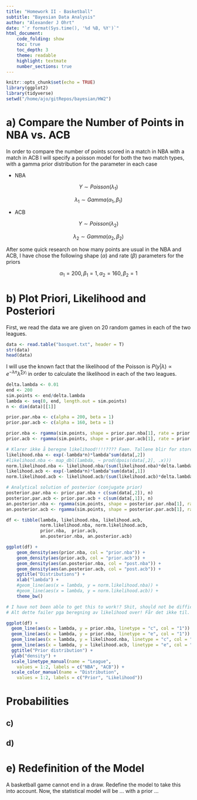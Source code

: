 ```yaml
---
title: "Homework II - Basketball"
subtitle: "Bayesian Data Analysis"
author: "Alexander J Ohrt"
date: "`r format(Sys.time(), '%d %B, %Y')`"
html_document:
    code_folding: show
    toc: true
    toc_depth: 3
    theme: readable
    highlight: textmate
    number_sections: true
---
```



```r
knitr::opts_chunk$set(echo = TRUE)
library(ggplot2)
library(tidyverse)
setwd("/home/ajo/gitRepos/bayesian/HW2")
```

# a) Compare the Number of Points in NBA vs. ACB

In order to compare the number of points scored in a match in NBA with a match in ACB I will specify a poisson model for both the two match types, with a gamma prior distribution for the parameter in each case

* NBA

$$
Y \sim Poisson(\lambda_{1})
$$

$$
\lambda_1 \sim Gamma(\alpha_1, \beta_1)
$$

* ACB

$$
Y \sim Poisson(\lambda_{2})
$$

$$
\lambda_2 \sim Gamma(\alpha_2, \beta_2)
$$

After some quick research on how many points are usual in the NBA and ACB, I have chose the following shape ($\alpha$) and rate ($\beta$) parameters for the priors

$$
\alpha_1 = 200, \beta_1 = 1, \alpha_2 = 160, \beta_2 = 1
$$

# b) Plot Priori, Likelihood and Posteriori

First, we read the data we are given on 20 random games in each of the two leagues.

```r
data <- read.table("basquet.txt", header = T)
str(data)
head(data)
```

I will use the known fact that the likelihood of the Poisson is $P(y|\lambda) \propto e^{-\lambda n}\lambda^{\sum y_i}$ in order to calculate the likelihood in each of the two leagues. 

```r
delta.lambda <- 0.01
end <- 200
sim.points <- end/delta.lambda
lambda <- seq(0, end, length.out = sim.points)
n <- dim(data)[[1]]

prior.par.nba <- c(alpha = 200, beta = 1)
prior.par.acb <- c(alpha = 160, beta = 1)

prior.nba <- rgamma(sim.points, shape = prior.par.nba[1], rate = prior.par.nba[2])
prior.acb <- rgamma(sim.points, shape = prior.par.acb[1], rate = prior.par.acb[2])

# Klarer ikke å beregne likelihood!!!!???? Faen. Tallene blir for store!
likelihood.nba <- exp(-lambda*n)*lambda^sum(data[,2])
#likelihood.nba <- map_dbl(lambda, ~ prod(dpois(data[,2], .x)))
norm.likelihood.nba <- likelihood.nba/(sum(likelihood.nba)*delta.lambda)
likelihood.acb <- exp(-lambda*n)*lambda^sum(data[,1])
norm.likelihood.acb <- likelihood.acb/(sum(likelihood.acb)*delta.lambda)

# Analytical solution of posterior (conjugate prior)
posterior.par.nba <- prior.par.nba + c(sum(data[,2]), n)
posterior.par.acb <- prior.par.acb + c(sum(data[,1]), n)
an.posterior.nba <- rgamma(sim.points, shape = posterior.par.nba[1], rate = posterior.par.nba[2])
an.posterior.acb <- rgamma(sim.points, shape = posterior.par.acb[1], rate = posterior.par.acb[2])

df <- tibble(lambda, likelihood.nba, likelihood.acb,
             norm.likelihood.nba, norm.likelihood.acb,
             prior.nba,  prior.acb, 
             an.posterior.nba, an.posterior.acb)

ggplot(df) +
    geom_density(aes(prior.nba, col = "prior.nba")) +
    geom_density(aes(prior.acb, col = "prior.acb")) +
    geom_density(aes(an.posterior.nba, col = "post.nba")) +
    geom_density(aes(an.posterior.acb, col = "post.acb")) +
    ggtitle("Distributions") +
    xlab("lambda") +
    #geom_line(aes(x = lambda, y = norm.likelihood.nba)) +
    #geom_line(aes(x = lambda, y = norm.likelihood.acb)) +
    theme_bw()

# I have not been able to get this to work!? Shit, should not be difficult.    
# Alt dette failer pga beregning av likelihood over! Får det ikke til. 

ggplot(df) +
  geom_line(aes(x = lambda, y = prior.nba, linetype = "c", col = "1")) +
  geom_line(aes(x = lambda, y = prior.nba, linetype = "e", col = "1")) +
  geom_line(aes(x = lambda, y = likelihood.nba, linetype = "c", col = "2")) +
  geom_line(aes(x = lambda, y = likelihood.acb, linetype = "e", col = "2")) +
  ggtitle("Prior distribution") +
  ylab("density") +
  scale_linetype_manual(name = "League", 
    values = 1:2, labels = c("NBA", "ACB")) +
  scale_color_manual(name = "Distribution", 
    values = 1:2, labels = c("Prior", "Likelihood"))
```

# Probabilities

## c)

## d) 

# e) Redefinition of the Model

A basketball game cannot end in a draw. Redefine the model to take this into account. Now, the statistical model will be ... with a prior ... 
